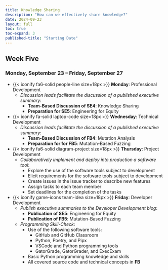 ```yaml
---
title: Knowledge Sharing
description: "How can we effectively share knowledge?"
date: 2024-09-23
layout: full
toc: true
toc-expand: 3
published-title: "Starting Date"
---
```


## Week Five

### Monday, September 23 -- Friday, September 27

- {{< iconify fa6-solid people-line size=18px >}} **Monday**: Professional Development
  - *Discussion leads facilitate the discussion of a published executive summary*:
    - **Team-Based Discussion of SE4**: Knowledge Sharing
    - **Preparation for SE5**: Engineering for Equity
- {{< iconify fa-solid laptop-code size=18px >}} **Wednesday**: Technical Development
  - *Discussion leads facilitate the discussion of a published executive summary*:
    - **Team-Based Discussion of FB4**: Mutation Analysis
    - **Preparation for for FB5**: Mutation-Based Fuzzing
- {{< iconify fa6-solid diagram-project size=18px >}} **Thursday**: Project Development
  - *Collaboratively implement and deploy into production a software tool*:
    - Explore the use of the software tools subject to development
    - Elicit requirements for the software tools subject to development
    - Create issues in the issue tracker to describe new features
    - Assign tasks to each team member
    - Set deadlines for the completion of the tasks
- {{< iconify game-icons team-idea size=18px >}} **Friday**: Developer Development
    - *Publish executive summaries to the Developer Development blog*:
        - **Publication of SE5**: Engineering for Equity
        - **Publication of FB5**: Mutation-Based Fuzzing
    - *Programming Skill-Check*:
      - Use of the following software tools:
        - GitHub and GitHub Classroom
        - Python, Poetry, and Pipx
        - VSCode and Python programming tools
        - GatorGrade, GatorGrader, and ExecExam
      - Basic Python programming knowledge and skills
      - All covered source code and technical concepts in **FB**

